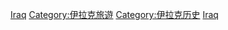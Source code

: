 {{Commonscat|World Heritage Sites in Iraq}}

[[Category:阿拉伯国家世界遗产|Iraq]]
[[Category:伊拉克旅遊|Category:伊拉克旅遊]]
[[Category:伊拉克历史|Category:伊拉克历史]]
[[Category:各國世界遺產|Iraq]]